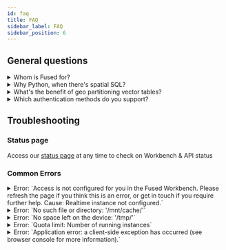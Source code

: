 ```yaml
---
id: faq
title: FAQ
sidebar_label: FAQ
sidebar_position: 6
---
```


## General questions



<details>
<summary>Whom is Fused for?</summary>

Fused is designed for teams seeking to simplify their workflows and accelerate the creation and delivery of data products. It's ideal for organizations that need a scalable solution to handle growing data sizes while minimizing the time spent on data engineering.
</details>



<details>
<summary>Why Python, when there's spatial SQL?</summary>

Python is the go-to language for spatial data science. Although spatial SQL joins and transformations can be efficiently performed using PostGIS in an external database, you may eventually need to convert that data to Pandas and NumPy for further processing and analysis, especially for detailed operations on raster arrays. Additionally, you can run SQL directly on Fused using Python libraries like DuckDB, combining the strengths of both approaches.
</details>

<details>
<summary>What's the benefit of geo partitioning vector tables?</summary>

It enables efficient reading of large datasets by strategically partitioning GeoParquet files. Fused's GeoParquet format includes metadata that allows for spatial filtering of any dataset, loading only the chunks relevant to a specific area of interest. This approach reduces memory usage and allows you to work with any size dataset with just Python.
</details>

<details>
<summary>Which authentication methods do you support?</summary>

Fused currently uses Auth0 to support authentication via Google and GitHub.
</details>


## Troubleshooting

### Status page

Access our [status page](https://fused.instatus.com/) at any time to check on Workbench & API status

### Common Errors

<details>
<summary>Error: `Access is not configured for you in the Fused Workbench. Please refresh the page if you think this is an error, or get in touch if you require further help. Cause: Realtime instance not configured.`</summary>

This error occurs when you try to run a UDF with an account associated with a workspace environment that does not have a realtime instance configured. This means that there are no worker nodes available to run the UDF. To resolve this issue, please get in touch with the Fused team team to ensure your account is associated with an environment with a realtime instance.

When Troubleshooting this error, it may help to navigate to your account's User Profile page to determine if the account is associated with an environment and realtime instance, as shown here.


<div style={{textAlign: 'center'}}>
<img src={ImageSettings} alt="File" style={{}} />
</div>

</details>



<details>
<summary>Error: `No such file or directory: '/mnt/cache/'`</summary>

This error occurs when a UDF attempts to access the [`/mnt/cache` disk](/core-concepts/content-management/file-system/#mntcache-disk) when it is not available for the environment. To resolve this issue, please contact the Fused team to ensure that the cache directory is available for your account.
</details>

<details>
<summary>Error: `No space left on the device: '/tmp/'`</summary>

This error occurs when a UDF attempts to write more data than the `/tmp` directory of the real-time instance can handle. Realtime instances have a limited amount of space available and are ephemeral between runs. You might want to consider writing to [`/mnt/cache` disk](/core-concepts/content-management/file-system/#mntcache-disk) instead.
</details>

<details>
<summary>Error: `Quota limit: Number of running instances`</summary>

Fused batch jobs, which are initiated with [run_remote](/python-sdk/top-level-functions/#jobrun_remote), require a server quota to be enabled for your account. These include data [ingestion](/core-concepts/data_ingestion/) jobs. If you encounter this error, please contact the Fused team to request an increase in the quota allotted to your account.
</details>

<details>
<summary>Error: `Application error: a client-side exception has occurred (see browser console for more information).`</summary>

In the case that you encounter this error, please reset your browser cache and cookies. If the error persists, please contact the Fused team for further assistance.
</details>
